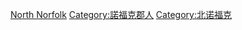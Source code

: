 [[Category:依英格蘭轄區劃分的人物|North Norfolk]]
[[Category:諾福克郡人|Category:諾福克郡人]]
[[Category:北诺福克|Category:北诺福克]]